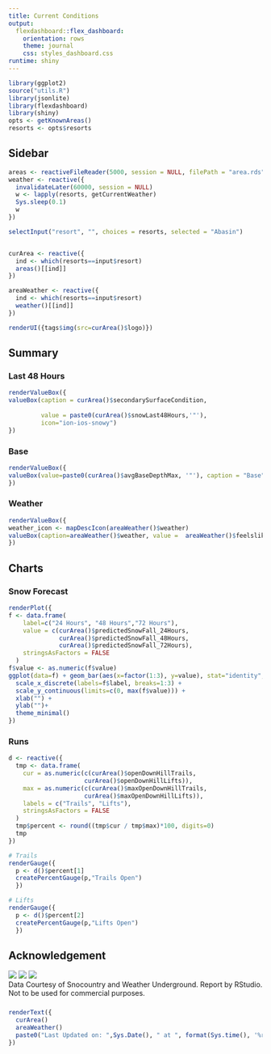 ```yaml
---
title: Current Conditions
output: 
  flexdashboard::flex_dashboard:
    orientation: rows
    theme: journal
    css: styles_dashboard.css
runtime: shiny
---
```


```r
library(ggplot2)
source("utils.R")
library(jsonlite)
library(flexdashboard)
library(shiny)
opts <- getKnownAreas()
resorts <- opts$resorts
```

Sidebar {.sidebar}
--------------------
```r
areas <- reactiveFileReader(5000, session = NULL, filePath = "area.rds", readFunc = readRDS)
weather <- reactive({
  invalidateLater(60000, session = NULL)
  w <- lapply(resorts, getCurrentWeather)
  Sys.sleep(0.1)
  w
})

selectInput("resort", "", choices = resorts, selected = "Abasin")


curArea <- reactive({
  ind <- which(resorts==input$resort)
  areas()[[ind]]
})

areaWeather <- reactive({
  ind <- which(resorts==input$resort)
  weather()[[ind]]
})

renderUI({tags$img(src=curArea()$logo)})
```



Summary {data-height=30}
----------


### Last 48 Hours {data-width=30}
```r
renderValueBox({
valueBox(caption = curArea()$secondarySurfaceCondition,
                 
         value = paste0(curArea()$snowLast48Hours,'"'),
         icon="ion-ios-snowy")
})
```

### Base {data-width=30}

```r
renderValueBox({
valueBox(value=paste0(curArea()$avgBaseDepthMax, '"'), caption = "Base", color="warning", icon="fa-map-signs")
})
```

### Weather {data-width=30}

```r
renderValueBox({
weather_icon <- mapDescIcon(areaWeather()$weather)
valueBox(caption=areaWeather()$weather, value =  areaWeather()$feelslike_string, icon=weather_icon, color="primary")
})
```


Charts {data-height=70}
------------

### Snow Forecast
```r
renderPlot({
f <- data.frame(
    label=c("24 Hours", "48 Hours","72 Hours"),
    value = c(curArea()$predictedSnowFall_24Hours,
              curArea()$predictedSnowFall_48Hours,
              curArea()$predictedSnowFall_72Hours),
    stringsAsFactors = FALSE
  )
f$value <- as.numeric(f$value)
ggplot(data=f) + geom_bar(aes(x=factor(1:3), y=value), stat="identity", fill = "#f4a34b") +
  scale_x_discrete(labels=f$label, breaks=1:3) +
  scale_y_continuous(limits=c(0, max(f$value))) + 
  xlab("") +
  ylab("")+
  theme_minimal() 
})
```

### Runs

```r
d <- reactive({
  tmp <- data.frame(
    cur = as.numeric(c(curArea()$openDownHillTrails,
                     curArea()$openDownHillLifts)),
    max = as.numeric(c(curArea()$maxOpenDownHillTrails,
                     curArea()$maxOpenDownHillLifts)),
    labels = c("Trails", "Lifts"),
    stringsAsFactors = FALSE
  )
  tmp$percent <- round((tmp$cur / tmp$max)*100, digits=0)
  tmp
})

# Trails
renderGauge({
  p <- d()$percent[1]
  createPercentGauge(p,"Trails Open")
  })

# Lifts 
renderGauge({
  p <- d()$percent[2]
  createPercentGauge(p,"Lifts Open")
  })

```


Acknowledgement {data-height=2}
------------
![](sclogo.png) ![](wulogo.jpg) ![](rslogo.png) <br>
Data Courtesy of Snocountry and Weather Underground. Report by RStudio. <br>
Not to be used for commercial purposes.

###
```r
renderText({
  curArea()
  areaWeather()
  paste0("Last Updated on: ",Sys.Date(), " at ", format(Sys.time(), '%r'))
})
```

